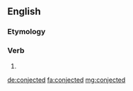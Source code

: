 ==English==

===Etymology===
{{suffix|conject|ed|lang=en}}

===Verb===
{{head|en|verb form}}

# {{en-past of|conject}}

[[de:conjected]]
[[fa:conjected]]
[[mg:conjected]]